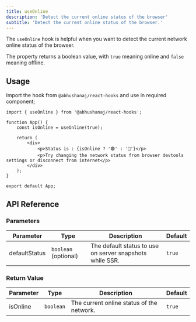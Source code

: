```yaml
---
title: useOnline
description: 'Detect the current online status of the browser'
subtitle: 'Detect the current online status of the browser.'
---
```



The `useOnline` hook is helpful when you want to detect the current network online status of the browser.

The property returns a boolean value, with `true` meaning online and `false` meaning offline.

<DemoWrapper title="useOnline">
	<Example client:load />
</DemoWrapper>

## Usage

Import the hook from `@abhushanaj/react-hooks` and use in required component;

```tsx title="./src/App.tsx" ins={1,4} mark="useOnline"
import { useOnline } from '@abhushanaj/react-hooks';

function App() {
	const isOnline = useOnline(true);

	return (
		<div>
			<p>Status is : {isOnline ? '🟢' : '🔴'}</p>
			<p>Try changing the network status from browser devtools settings or disconnect from internet</p>
		</div>
	);
}

export default App;
```

## API Reference

### Parameters

| Parameter     | Type                 | Description                                              | Default |
| ------------- | -------------------- | -------------------------------------------------------- | ------- |
| defaultStatus | `boolean` (optional) | The default status to use on server snapshots while SSR. | `true`  |

### Return Value

| Parameter | Type      | Description                               | Default |
| --------- | --------- | ----------------------------------------- | ------- |
| isOnline  | `boolean` | The current online status of the network. | `true`  |

